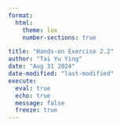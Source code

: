 ```yaml
---
format: 
  html:
    theme: lux
    number-sections: true

title: "Hands-on Exercise 2.2"
author: "Tai Yu Ying"
date: "Aug 31 2024"
date-modified: "last-modified"
execute: 
  eval: true
  echo: true
  message: false
  freeze: true
---
```

